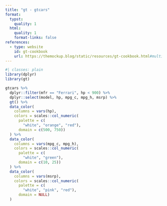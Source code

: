 ```yaml
---
title: "gt - gtcars"
format:
  typst:
    quality: 1
  html:
    quality: 1
    format-links: false
references:
  - type: website
    id: gt-cookbook
    url: https://themockup.blog/static/resources/gt-cookbook.html#multiple-colors
---
```


```{=typst}
// this example is a little large for a standard page, at least at 0.75px = 1pt
// and we don't have
#set page(margin: 0cm)

// striped
// #set table(fill: (_,y) => if calc.odd(y) {luma(240)} else {white})
```


```r
#| classes: plain
library(dplyr)
library(gt)

gtcars %>%
  dplyr::filter(mfr == "Ferrari", hp < 900) %>%
  dplyr::select(model, hp, mpg_c, mpg_h, msrp) %>%
  gt() %>%
  data_color(
    columns = vars(hp),
    colors = scales::col_numeric(
      palette = c(
        "white", "orange", "red"),
      domain = c(500, 750))
  ) %>%
  data_color(
    columns = vars(mpg_c, mpg_h),
    colors = scales::col_numeric(
      palette = c(
        "white", "green"),
      domain = c(10, 25))
  ) %>%
  data_color(
    columns = vars(msrp),
    colors = scales::col_numeric(
      palette = c(
        "white", "pink", "red"),
      domain = NULL)
  )
```